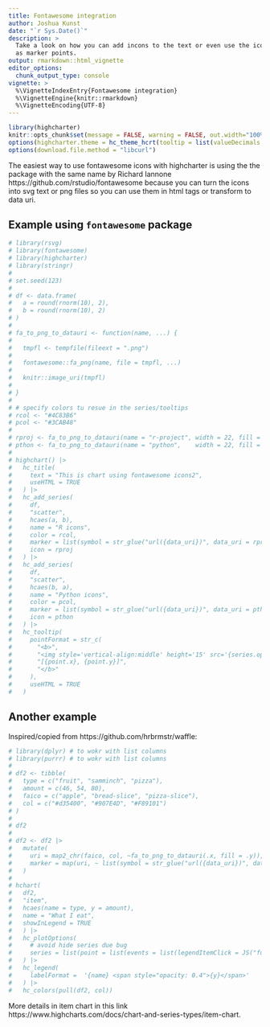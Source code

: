 ```yaml
---
title: Fontawesome integration
author: Joshua Kunst
date: "`r Sys.Date()`"
description: >
  Take a look on how you can add incons to the text or even use the icons
  as marker points.
output: rmarkdown::html_vignette
editor_options: 
  chunk_output_type: console
vignette: >
  %\VignetteIndexEntry{Fontawesome integration}
  %\VignetteEngine{knitr::rmarkdown}
  %\VignetteEncoding{UTF-8} 
---
```


<script>
$(document).ready(function(){ 
  el = $(".page-header > h1")
  icon = "font-awesome"
  text = el.text()
  text_new = "<span class=\"fa fa-" + icon  + "\"></span> " + text
  el.html(text_new) 
}) ;
</script>

```r
library(highcharter)
knitr::opts_chunk$set(message = FALSE, warning = FALSE, out.width="100%")
options(highcharter.theme = hc_theme_hcrt(tooltip = list(valueDecimals = 2)))
options(download.file.method = "libcurl")
```

The easiest way to use fontawesome icons with highcharter is using the
the package with the same name by Richard Iannone https://github.com/rstudio/fontawesome
because you can turn the icons into svg text or png files so you can use them in 
html tags or transform to data uri.

## Example using `fontawesome` package

```r
# library(rsvg)
# library(fontawesome)
# library(highcharter)
# library(stringr)
# 
# set.seed(123)
# 
# df <- data.frame(
#   a = round(rnorm(10), 2),
#   b = round(rnorm(10), 2)
# )
# 
# fa_to_png_to_datauri <- function(name, ...) {
#   
#   tmpfl <- tempfile(fileext = ".png")
#   
#   fontawesome::fa_png(name, file = tmpfl, ...)
#   
#   knitr::image_uri(tmpfl)
#   
# }
# 
# # specify colors tu resue in the series/tooltips
# rcol <- "#4C83B6"
# pcol <- "#3CAB48"
# 
# rproj <- fa_to_png_to_datauri(name = "r-project", width = 22, fill = rcol)
# pthon <- fa_to_png_to_datauri(name = "python",    width = 22, fill = pcol)
# 
# highchart() |> 
#   hc_title(
#     text = "This is chart using fontawesome icons2",
#     useHTML = TRUE
#   ) |> 
#   hc_add_series(
#     df,
#     "scatter",
#     hcaes(a, b),
#     name = "R icons",
#     color = rcol,
#     marker = list(symbol = str_glue("url({data_uri})", data_uri = rproj)),
#     icon = rproj
#   ) |> 
#   hc_add_series(
#     df,
#     "scatter",
#     hcaes(b, a),
#     name = "Python icons",
#     color = pcol,
#     marker = list(symbol = str_glue("url({data_uri})", data_uri = pthon)),
#     icon = pthon
#   ) |> 
#   hc_tooltip(
#     pointFormat = str_c(
#       "<b>",
#       "<img style='vertical-align:middle' height='15' src='{series.options.icon}'/> ",
#       "[{point.x}, {point.y}]",
#       "</b>"
#     ),
#     useHTML = TRUE
#   )
```

## Another example

Inspired/copied from https://github.com/hrbrmstr/waffle:

```r
# library(dplyr) # to wokr with list columns
# library(purrr) # to wokr with list columns
# 
# df2 <- tibble(
#   type = c("fruit", "samminch", "pizza"),
#   amount = c(46, 54, 80),
#   faico = c("apple", "bread-slice", "pizza-slice"),
#   col = c("#d35400", "#907E4D", "#F89101")
# )
# 
# df2
# 
# df2 <- df2 |> 
#   mutate(
#     uri = map2_chr(faico, col, ~fa_to_png_to_datauri(.x, fill = .y)),
#     marker = map(uri, ~ list(symbol = str_glue("url({data_uri})", data_uri = .x)))
#   )
# 
# hchart(
#   df2,
#   "item",
#   hcaes(name = type, y = amount),
#   name = "What I eat",
#   showInLegend = TRUE
#   ) |> 
#   hc_plotOptions(
#     # avoid hide series due bug
#     series = list(point = list(events = list(legendItemClick = JS("function(e) {e.preventDefault() }"))))
#   ) |> 
#   hc_legend(
#     labelFormat =  '{name} <span style="opacity: 0.4">{y}</span>'
#   ) |> 
#   hc_colors(pull(df2, col))
```

More details in item chart in this link 
https://www.highcharts.com/docs/chart-and-series-types/item-chart.

